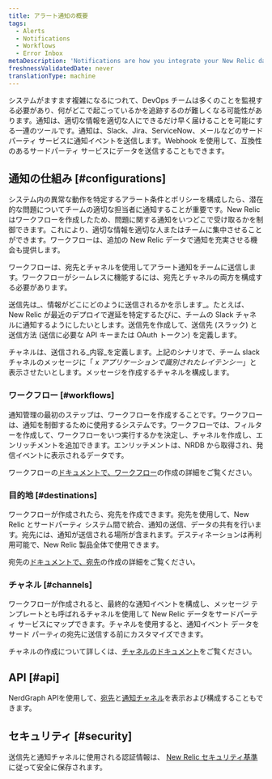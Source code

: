 ```yaml
---
title: アラート通知の概要
tags:
  - Alerts
  - Notifications
  - Workflows
  - Error Inbox
metaDescription: 'Notifications are how you integrate your New Relic data with third-party services, such as Slack, Email, Jira, and ServiceNow.'
freshnessValidatedDate: never
translationType: machine
---
```


システムがますます複雑になるにつれて、DevOps チームは多くのことを監視する必要があり、何がどこで起こっているかを追跡するのが難しくなる可能性があります。通知は、適切な情報を適切な人にできるだけ早く届けることを可能にする一連のツールです。通知は、Slack、Jira、ServiceNow、メールなどのサードパーティ サービスに通知イベントを送信します。Webhook を使用して、互換性のあるサードパーティ サービスにデータを送信することもできます。

## 通知の仕組み [#configurations]

システム内の異常な動作を特定するアラート条件とポリシーを構成したら、潜在的な問題についてチームの適切な担当者に通知することが重要です。New Relic はワークフローを作成したため、問題に関する通知をいつどこで受け取るかを制御できます。これにより、適切な情報を適切な人またはチームに集中させることができます。ワークフローは、追加の New Relic データで通知を充実させる機会も提供します。

ワークフローは、宛先とチャネルを使用してアラート通知をチームに送信します。ワークフローがシームレスに機能するには、宛先とチャネルの両方を構成する必要があります。

送信先は_、情報がどこにどのように送信されるかを示します_。たとえば、New Relic が最近のデプロイで遅延を特定するたびに、チームの Slack チャネルに通知するようにしたいとします。送信先を作成して、送信先 (スラック) と送信方法 (送信に必要な API キーまたは OAuth トークン) を定義します。

チャネルは、送信される_内容_を定義します。上記のシナリオで、チーム slack チャネルのメッセージに「 _x アプリケーションで識別されたレイテンシー_」と表示させたいとします。メッセージを作成するチャネルを構成します。

### ワークフロー [#workflows]

通知管理の最初のステップは、ワークフローを作成することです。ワークフローは、通知を制御するために使用するシステムです。ワークフローでは、フィルターを作成して、ワークフローをいつ実行するかを決定し、チャネルを作成し、エンリッチメントを追加できます。エンリッチメントは、NRDB から取得され、発信イベントに表示されるデータです。

ワークフローの[ドキュメントで、ワークフロー](/docs/alerts-applied-intelligence/applied-intelligence/incident-workflows/incident-workflows/)の作成の詳細をご覧ください。

### 目的地 [#destinations]

ワークフローが作成されたら、宛先を作成できます。宛先を使用して、New Relic とサードパーティ システム間で統合、通知の送信、データの共有を行います。宛先には、通知が送信される場所が含まれます。デスティネーションは再利用可能で、New Relic 製品全体で使用できます。

宛先の[ドキュメントで、宛先](/docs/alerts-applied-intelligence/notifications/destinations/)の作成の詳細をご覧ください。

### チャネル [#channels]

ワークフローが作成されると、最終的な通知イベントを構成し、メッセージ テンプレートとも呼ばれるチャネルを使用して New Relic データをサードパーティ サービスにマップできます。チャネルを使用すると、通知イベント データをサード パーティの宛先に送信する前にカスタマイズできます。

チャネルの作成について詳しくは、[チャネルのドキュメント](/docs/alerts-applied-intelligence/notifications/message-templates/)をご覧ください。

## API [#api]

NerdGraph APIを使用して、[宛先](/docs/apis/nerdgraph/examples/nerdgraph-api-notifications-destinations)と[通知チャネル](/docs/apis/nerdgraph/examples/nerdgraph-api-notifications-channels)を表示および構成することもできます。

## セキュリティ [#security]

送信先と通知チャネルに使用される認証情報は、 [New Relic セキュリティ基準](/docs/security/security-privacy/compliance/data-encryption)に従って安全に保存されます。